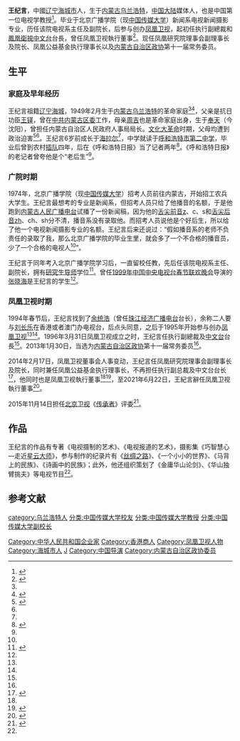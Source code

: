 {{艺人
|姓名 = 王纪言
|類型 = 幕后
|圖片 =
|圖片尺寸 = 200px
|圖片簡介 = 
|原名 = 
|國籍 = {{PRC}}
|出生日期 = {{birth_year_and_age|1949|2}}
|出生地點 = {{ROC}}[[内蒙古自治政府|内蒙古]][[乌兰浩特|乌兰浩特]]
|籍贯=[[辽宁省|辽宁省]][[海城市|海城市]]
|职业 =原[[鳳凰衛視|鳳凰衛視]]执行副總裁、[[鳳凰衛視中文台|鳳凰衛視中文台]]台長<br>原凤凰卫视執行董事<br>凤凰研究院理事会副理事长及院长
|语言 = 普通话
|教育程度=北京广播学院（现[[中国传媒大学|中国传媒大学]]）新闻系电视新闻摄影专业
|父母=父亲[[王铎|王铎]]<br>母亲[[周吉|周吉]]
}}

'''王纪言'''{{BD|1949年|2月}}，中國[[辽宁|辽宁]][[海城市|海城市]]人，生于[[内蒙古|内蒙古]][[乌兰浩特|乌兰浩特]]，[[中国大陆|中国大陆]]媒体人，也是中国第一位电视学教授<ref name="book">{{cite book|author=张林 |title=凤凰卫视这些年 |year=2016 |publisher=现代出版社 |location=中国北京|isbn=9787514333930 |date=2016年1月 |accessdate=2016年4月5日 }}</ref>{{rp|24}}。毕业于北京广播学院（现[[中国传媒大学|中国传媒大学]]）新闻系电视新闻摄影专业，历任该院电视系主任及副院长，后参与创办[[凤凰卫视|凤凰卫视]]，起初任执行副總裁和[[鳳凰衛視中文台|鳳凰衛視中文台]]台長，曾任凤凰卫视執行董事<ref name="美洲">{{cite news|title=鳳凰衛視執行董事王紀言訪問美洲台|url=http://www.ifengus.com/?q=content/news/%E9%B3%B3%E5%87%B0%E8%A1%9B%E8%A6%96%E5%9F%B7%E8%A1%8C%E8%91%A3%E4%BA%8B%E7%8E%8B%E7%B4%80%E8%A8%80%E8%A8%AA%E5%95%8F%E7%BE%8E%E6%B4%B2%E5%8F%B0|publisher=凤凰美洲网 |date=2015年10月12日|accessdate=2016年4月5日 }}</ref>。现任凤凰研究院理事会副理事长及院长、凤凰公益基金执行理事长以及[[内蒙古自治区政协|内蒙古自治区政协]]第十一届常务委员。

==生平==
===家庭及早年经历===
王纪言祖籍[[辽宁|辽宁]][[海城市|海城]]，1949年2月生于[[内蒙古|内蒙古]][[乌兰浩特|乌兰浩特]]的革命家庭<ref name="book"/>{{rp|24}}<ref name="简历">{{cite news|title=王纪言|url=http://phtv.ifeng.com/ziliaozhongxin/detail_2010_05/13/1514190_0.shtml|publisher=凤凰卫视|date=2010年5月13日|accessdate=2016年4月5日|archive-date=2017年1月14日|archive-url=https://web.archive.org/web/20170114165242/http://phtv.ifeng.com/ziliaozhongxin/detail_2010_05/13/1514190_0.shtml|dead-url=no}}</ref>，父亲是抗日功臣[[王铎|王铎]]，曾在[[中共内蒙古区委|中共内蒙古区委]]工作，母亲[[周吉|周吉]]也是革命家庭出身，生于[[奉天|奉天]]（今沈阳），曾担任内蒙古自治区人民政府人事局局长。[[文化大革命|文化大革命]]时期，父母均遭到政治迫害<ref>{{cite news|title=王纪新 王纪言 王纪行 王纪红：母亲 我们永远怀念您|url=http://phtv.ifeng.com/phinfo/detail_2011_12/02/11062714_0.shtml?_from_ralated|publisher=凤凰网专稿|date=2011年12月2日|accessdate=2016年4月5日|archive-date=2017年1月14日|archive-url=https://web.archive.org/web/20170114225142/http://phtv.ifeng.com/phinfo/detail_2011_12/02/11062714_0.shtml?_from_ralated|dead-url=no}}</ref><ref name="book"/>{{rp|24}}。王纪言6岁前成长于[[海拉尔|海拉尔]]<ref name="简历"/>，中学就读于[[呼和浩特市第二中学|呼和浩特市第二中学]]，毕业后曾到农村[[上山下乡运动|插队]]四年，后在《呼和浩特日报》当了记者两年<ref name="政协">{{cite news|title=王纪言资料简介 王纪言当选内蒙古政协常委|url=http://finance.cf8.com.cn/news/20130130/170229.shtml|publisher=中新网|date=2013年1月30日|accessdate=2016年4月5日|archive-date=2017年1月14日|archive-url=https://web.archive.org/web/20170114165143/http://finance.cf8.com.cn/news/20130130/170229.shtml|dead-url=no}}</ref>。《呼和浩特日报》的老记者曾夸他是个“老后生”<ref name="book"/>{{rp|24}}。

===广院时期===
1974年，北京广播学院（现[[中国传媒大学|中国传媒大学]]）招考人员前往内蒙古，开始招工农兵大学生。王纪言最想考的专业是新闻系，但招考人员只给了他播音的名额，于是他跑到[[内蒙古人民广播电台|内蒙古人民广播电台]]试播了一份新闻稿，因为他的[[舌尖前音|舌尖前音]]z、c、s和[[舌尖后音|舌尖后音]]zh、ch、sh分不清，播音系没有录取他。而招考人员说他是个好后生，所以给了他一个电视新闻摄影专业的名额。王纪言后来还说过：“假如播音系的老师不负责任的录取了我，那么北京广播学院的毕业生里，就会多了一个不合格的播音员，少了一个合格的电视人<ref name="book"/>{{rp|24}}”。

王纪言于同年考入北京广播学院学习后，一直留校任教，先后任该院电视系主任、副院长，拥有[[研究生导师|研究生导师]]学位<ref name="sina">{{cite news|title=王纪言：把华山旅游文化推向世界|url=http://city.sina.com.cn/city/t/2012-07-03/115530787.html|publisher=华山景区营销中心|date=2012年7月3日|accessdate=2016年4月5日|archive-date=2017年1月14日|archive-url=https://web.archive.org/web/20170114165732/http://city.sina.com.cn/city/t/2012-07-03/115530787.html|dead-url=no}}</ref>。曾任[[1999年中国中央电视台春节联欢晚会|1999年中国中央电视台春节联欢晚会]]导演的[[张晓海|张晓海]]是王纪言的学生<ref name="book"/>{{rp|46}}。

===凤凰卫视时期===
1994年春节后，王纪言找到了[[余统浩|余统浩]]（曾任[[珠江经济广播电台|珠江经济广播电台]]台长），余称二人要与[[刘长乐|刘长乐]]在香港或者澳门办电视台，后点头同意，之后于1995年开始参与创办[[凤凰卫视|凤凰卫视]]<ref name="book"/>{{rp|24}}<ref name="简历"/>。1996年3月31日凤凰卫视成立之时，王纪言任执行副總裁及[[鳳凰衛視中文台|中文台]]台長<ref name="book"/>{{rp|52}}。2013年1月30日，当选为[[内蒙古自治区政协|内蒙古自治区政协]]第十一届常务委员<ref name="政协"/>。

2014年2月17日，凤凰卫视董事会人事变动，王纪言任凤凰研究院理事会副理事长及院长，同时兼任凤凰公益基金执行理事长，不再担任执行副总裁及中文台台长<ref>{{cite news|title=凤凰卫视人事变动：全媒体概念更明显|url=http://www.ccdy.cn/chanye/shichang/201402/t20140218_869558.html|publisher=中国文化传媒网|date=2014年2月18日|accessdate=2016年4月5日}}{{dead link|date=2018年3月 |bot=InternetArchiveBot |fix-attempted=yes }}</ref>，他同时也是凤凰卫视執行董事<ref name="美洲"/><ref>{{cite news|title=鳳凰衛視控股有限公司|url=http://www.irasia.com/listco/hk/phoenixtv/contactc.htm|publisher=irasia.com|date=|accessdate=2016年4月5日|archive-date=2016年4月9日|archive-url=https://web.archive.org/web/20160409203303/http://www.irasia.com/listco/hk/phoenixtv/contactc.htm|dead-url=no}}</ref>，至2021年6月22日，王紀言辭任凤凰卫视執行董事<ref>{{cite news |title=鳳凰衛視董事大換血 劉長樂辭任主席 - 20210623 - 經濟 |url=https://news.mingpao.com/pns/%E7%B6%93%E6%BF%9F/article/20210623/s00004/1624385899624/%E9%B3%B3%E5%87%B0%E8%A1%9B%E8%A6%96%E8%91%A3%E4%BA%8B%E5%A4%A7%E6%8F%9B%E8%A1%80-%E5%8A%89%E9%95%B7%E6%A8%82%E8%BE%AD%E4%BB%BB%E4%B8%BB%E5%B8%AD |accessdate=2021-06-25 |work=明報新聞網 - 每日明報 daily news |date=2021-06-23 |language=zh-hant |archive-date=2021-07-01 |archive-url=https://web.archive.org/web/20210701180608/https://news.mingpao.com/pns/%E7%B6%93%E6%BF%9F/article/20210623/s00004/1624385899624/%E9%B3%B3%E5%87%B0%E8%A1%9B%E8%A6%96%E8%91%A3%E4%BA%8B%E5%A4%A7%E6%8F%9B%E8%A1%80-%E5%8A%89%E9%95%B7%E6%A8%82%E8%BE%AD%E4%BB%BB%E4%B8%BB%E5%B8%AD |dead-url=no }}</ref>。

2015年11月14日担任[[北京卫视|北京卫视]]《[[传承者|传承者]]》评委<ref>{{cite news|title=陈道明“师徒”30年再聚首 范明首秀朝鲜语|url=http://ent.qq.com/a/20151113/001837.htm|publisher=腾讯娱乐|date=2015年11月13日|accessdate=2016年4月5日|archive-date=2017年1月14日|archive-url=https://web.archive.org/web/20170114173506/http://ent.qq.com/a/20151113/001837.htm|dead-url=no}}</ref>。

==作品==
王纪言的作品有专著《电视摄制的艺术》、《电视报道的艺术》，摄影集《巧智慧心—走近[[星云大师|星云大师]]》，参与制作的纪录片有《[[丝绸之路_(纪录片)|丝绸之路]]》、《一个小小的世界》、《马背上的民族》、《诗画中的民族》；此外，他还组织策划了《金庸华山论剑》、《华山独臂挑夫》等电视节目<ref name="sina"/>。

==参考文献==
{{reflist|2}}
{{凤凰卫视控股有限公司}}
{{DEFAULTSORT:W王}}
[[Category:中华人民共和国企业家|Category:中华人民共和国企业家]]
[[Category:香港商人|Category:香港商人]]
[[Category:凤凰卫视人物|Category:凤凰卫视人物]]
[[Category:海城市人|Category:海城市人]]
[[category:乌兰浩特人|category:乌兰浩特人]]
[[Category:王姓|J]]
[[Category:中国导演|Category:中国导演]]
[[分类:中国传媒大学校友|分类:中国传媒大学校友]]
[[分类:中国传媒大学教授|分类:中国传媒大学教授]]
[[分类:中国传媒大学副校长|分类:中国传媒大学副校长]]
[[Category:内蒙古自治区政协委员|Category:内蒙古自治区政协委员]]